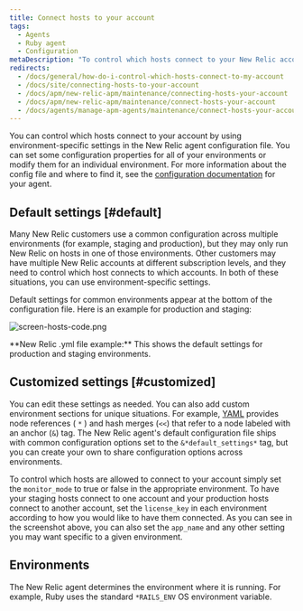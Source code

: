 ```yaml
---
title: Connect hosts to your account
tags:
  - Agents
  - Ruby agent
  - Configuration
metaDescription: "To control which hosts connect to your New Relic account, use environment-specific settings in your Ruby agent''s config file."
redirects:
  - /docs/general/how-do-i-control-which-hosts-connect-to-my-account
  - /docs/site/connecting-hosts-to-your-account
  - /docs/apm/new-relic-apm/maintenance/connecting-hosts-your-account
  - /docs/apm/new-relic-apm/maintenance/connect-hosts-your-account
  - /docs/agents/manage-apm-agents/maintenance/connect-hosts-your-account
---
```


You can control which hosts connect to your account by using environment-specific settings in the New Relic agent configuration file. You can set some configuration properties for all of your environments or modify them for an individual environment. For more information about the config file and where to find it, see the [configuration documentation](/docs/site/configuring-the-agent) for your agent.

## Default settings [#default]

Many New Relic customers use a common configuration across multiple environments (for example, staging and production), but they may only run New Relic on hosts in one of those environments. Other customers may have multiple New Relic accounts at different subscription levels, and they need to control which host connects to which accounts. In both of these situations, you can use environment-specific settings.

Default settings for common environments appear at the bottom of the configuration file. Here is an example for production and staging:

![screen-hosts-code.png](./images/screen-hosts-code.png "screen-hosts-code.png")

<figcaption>
  **New Relic .yml file example:** This shows the default settings for production and staging environments.
</figcaption>

## Customized settings [#customized]

You can edit these settings as needed. You can also add custom environment sections for unique situations. For example, [YAML](http://en.wikipedia.org/wiki/YAML%23Data_merge_and_references "Link opens in a new window") provides node references ( `*` ) and hash merges (`<<`) that refer to a node labeled with an anchor (`&`) tag. The New Relic agent's default configuration file ships with common configuration options set to the `&*default_settings*` tag, but you can create your own to share configuration options across environments.

To control which hosts are allowed to connect to your account simply set the `monitor_mode` to true or false in the appropriate environment. To have your staging hosts connect to one account and your production hosts connect to another account, set the `license_key` in each environment according to how you would like to have them connected. As you can see in the screenshot above, you can also set the `app_name` and any other setting you may want specific to a given environment.

## Environments

The New Relic agent determines the environment where it is running. For example, Ruby uses the standard `*RAILS_ENV` OS environment variable.
